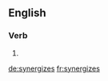 ==English==

===Verb===
{{head|en}}

# {{en-third-person singular of|synergize}}

[[de:synergizes]]
[[fr:synergizes]]